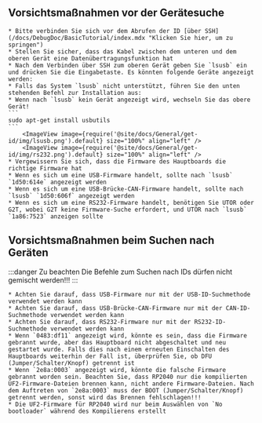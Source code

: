 
## Vorsichtsmaßnahmen vor der Gerätesuche

    * Bitte verbinden Sie sich vor dem Abrufen der ID [über SSH](/docs/DebugDoc/BasicTutorial/index.mdx "Klicken Sie hier, um zu springen")
    * Stellen Sie sicher, dass das Kabel zwischen dem unteren und dem oberen Gerät eine Datenübertragungsfunktion hat
    * Nach dem Verbinden über SSH zum oberen Gerät geben Sie `lsusb` ein und drücken Sie die Eingabetaste. Es könnten folgende Geräte angezeigt werden:
    * Falls das System `lsusb` nicht unterstützt, führen Sie den unten stehenden Befehl zur Installation aus:
    * Wenn nach `lsusb` kein Gerät angezeigt wird, wechseln Sie das obere Gerät!
    ```
    sudo apt-get install usbutils
    ```
        <ImageView image={require('@site/docs/General/get-id/img/lsusb.png').default} size="100%" align="left" />
        <ImageView image={require('@site/docs/General/get-id/img/rs232.png').default} size="100%" align="left" />
    * Vergewissern Sie sich, dass die Firmware des Hauptboards die richtige Firmware hat
    * Wenn es sich um eine USB-Firmware handelt, sollte nach `lsusb` `1d50:614e` angezeigt werden
    * Wenn es sich um eine USB-Brücke-CAN-Firmware handelt, sollte nach `lsusb` `1d50:606f` angezeigt werden
    * Wenn es sich um eine RS232-Firmware handelt, benötigen Sie UTOR oder G2T, wobei G2T keine Firmware-Suche erfordert, und UTOR nach `lsusb` `1a86:7523` anzeigen sollte

## Vorsichtsmaßnahmen beim Suchen nach Geräten

:::danger Zu beachten
Die Befehle zum Suchen nach IDs dürfen nicht gemischt werden!!!
:::

    * Achten Sie darauf, dass USB-Firmware nur mit der USB-ID-Suchmethode verwendet werden kann
    * Achten Sie darauf, dass USB-Brücke-CAN-Firmware nur mit der CAN-ID-Suchmethode verwendet werden kann
    * Achten Sie darauf, dass RS232-Firmware nur mit der RS232-ID-Suchmethode verwendet werden kann
    * Wenn `0483:df11` angezeigt wird, könnte es sein, dass die Firmware gebrannt wurde, aber das Hauptboard nicht abgeschaltet und neu gestartet wurde. Falls dies nach einem erneuten Einschalten des Hauptboards weiterhin der Fall ist, überprüfen Sie, ob DFU (Jumper/Schalter/Knopf) getrennt ist
    * Wenn `2e8a:0003` angezeigt wird, könnte die falsche Firmware gebrannt worden sein. Beachten Sie, dass RP2040 nur die kompilierten UF2-Firmware-Dateien brennen kann, nicht andere Firmware-Dateien. Nach dem Auftreten von `2e8a:0003` muss der BOOT (Jumper/Schalter/Knopf) getrennt werden, sonst wird das Brennen fehlschlagen!!!
    * Die UF2-Firmware für RP2040 wird nur beim Auswählen von `No bootloader` während des Kompilierens erstellt
```


